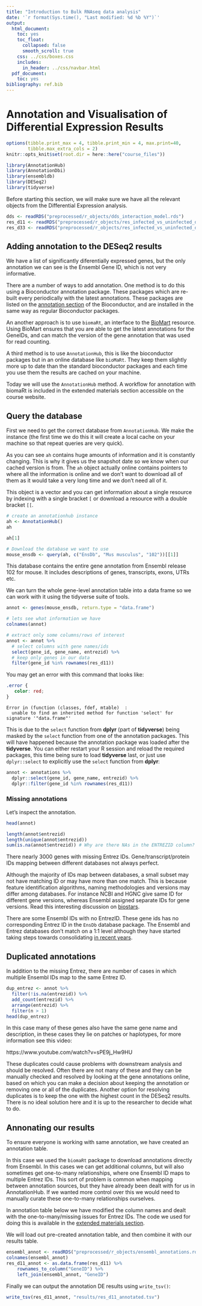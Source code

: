 ```yaml
---
title: "Introduction to Bulk RNAseq data analysis"
date: '`r format(Sys.time(), "Last modified: %d %b %Y")`'
output:
  html_document:
    toc: yes
    toc_float:
      collapsed: false
      smooth_scroll: true
    css: ../css/boxes.css
    includes:
      in_header: ../css/navbar.html
  pdf_document:
    toc: yes
bibliography: ref.bib
---
```


# Annotation and Visualisation of Differential Expression Results

```r
options(tibble.print_max = 4, tibble.print_min = 4, max.print=40, 
        tibble.max_extra_cols = 2)
knitr::opts_knit$set(root.dir = here::here("course_files"))
```

```r
library(AnnotationHub)
library(AnnotationDbi)
library(ensembldb)
library(DESeq2)
library(tidyverse)
```

Before starting this section, we will make sure we have all the relevant objects
from the Differential Expression analysis.

```r
dds <- readRDS("preprocessed/r_objects/dds_interaction_model.rds")
res_d11 <- readRDS("preprocessed/r_objects/res_infected_vs_uninfected_d11.rds")
res_d33 <- readRDS("preprocessed/r_objects/res_infected_vs_uninfected_d33.rds")
```

## Adding annotation to the DESeq2 results

We have a list of significantly diferentially expressed genes, but the only
annotation we can see is the Ensembl Gene ID, which is not very informative. 

There are a number of ways to add annotation. One method is to do this using a 
Bioconductor annotation package. These packages which are re-built every 
periodically with the latest annotations. These packages are listed on the 
[annotation section](http://bioconductor.org/packages/release/BiocViews.html#___AnnotationData) 
of the Bioconductor, and are installed in the same way as regular Bioconductor 
packages. 

An another approach is to use `biomaRt`, an interface to the 
[BioMart](http://www.biomart.org/) resource. Using BioMart ensures that you are 
able to get the latest annotations for the GeneIDs, and can match the version of
the gene annotation that was used for read counting.

A third method is to use `AnnotationHub`, this is like the bioconductor
packages but in an online database like `bioMaRt`. They keep them slightly more
up to date than the standard bioconductor packages and each time you use them
the results are cached on your machine. 

Today we will use the `AnnotationHub` method. A workflow for annotation with
biomaRt is included in the extended materials section accessible on the course
website.

## Query the database

First we need to get the correct database from `AnnotationHub`. We make the
instance (the first time we do this it will create a local cache on your
machine so that repeat queries are very quick). 

As you can see `ah` contains huge amounts of information and it is constantly
changing. This is why it gives us the snapshot date so we know when our cached
version is from. The `ah` object actually online contains pointers to where all
the information is online and we don't want to download all of them as it would
take a very long time and we don't need all of it.

This object is a vector and you can get information about a single resource by
indexing with a single bracket `[` or download a resource with a double bracket
`[[`.

```r
# create an annotationhub instance
ah <- AnnotationHub()
ah

ah[1]

# Download the database we want to use
mouse_ensdb <- query(ah, c("EnsDb", "Mus musculus", "102"))[[1]]
```

This database contains the entire gene annotation from Ensembl release 102 for
mouse. It includes descriptions of genes, transcripts, exons, UTRs etc. 

We can turn the whole gene-level annotation table into a data frame so we can
work with it using the tidyverse suite of tools.

```r
annot <- genes(mouse_ensdb, return.type = "data.frame")

# lets see what information we have
colnames(annot)

# extract only some columns/rows of interest
annot <- annot %>%
  # select columns with gene names/ids
  select(gene_id, gene_name, entrezid) %>%
  # keep only genes in our data
  filter(gene_id %in% rownames(res_d11))
```

:::warning
You may get an error with this command that looks like:

```css
.error {
   color: red;
}
```

```{class.source="error"}
Error in (function (classes, fdef, mtable)  : 
  unable to find an inherited method for function 'select' for signature '"data.frame"'
```

This is due to the `select` function from **dplyr** (part of **tidyverse**)
being masked by the `select` function from one of the annotation packages. This
will have happened because the annotation package was loaded after the
**tidyverse**. You can either restart your R session and reload the required
packages, this time being sure to load **tidyverse** last, or just use
`dplyr::select` to explicitly use the `select` function from **dplyr**:

```r
annot <- annotations %>%
  dplyr::select(gene_id, gene_name, entrezid) %>%
  dplyr::filter(gene_id %in% rownames(res_d11))
```
:::


### Missing annotations

Let's inspect the annotation.

```r
head(annot)

length(annot$entrezid)
length(unique(annot$entrezid))
sum(is.na(annot$entrezid)) # Why are there NAs in the ENTREZID column?
```

There nearly 3000 genes with missing Entrez IDs.
Gene/transcript/protein IDs mapping between different databases not always
perfect. 

Although the majority of IDs map between databases, a small subset may not have
matching ID or may have more than one match. 
This is because feature identification algorithms, naming methodologies and
versions may differ among databases. For instance NCBI and HGNC give same ID
for different gene versions, whereas Ensembl assigned separate IDs for gene
versions. Read this interesting discussion on
[biostars](https://www.biostars.org/p/119540/).

There are some Ensembl IDs with no EntrezID. These gene ids has no 
corresponding Entrez ID in the `EnsDb` database package. The 
Ensembl and Entrez databases don't match on a 1:1 level although they have 
started taking steps towards consolidating
[in recent years](https://m.ensembl.org/info/genome/genebuild/mane.html).

## Duplicated annotations

In addition to the missing Entrez, there are number of cases in which multiple
Ensembl IDs map to the same Entrez ID.

```r
dup_entrez <- annot %>%
  filter(!is.na(entrezid)) %>%
  add_count(entrezid) %>%
  arrange(entrezid) %>%
  filter(n > 1)
head(dup_entrez)
```

In this case many of these genes also have the same gene name and description,
in these cases they lie on patches or haplotypes, for more information see this
video:

https://www.youtube.com/watch?v=sPE9j_Hw9HU

These duplicates could cause problems with downstream analysis and should be
resolved. Often there are not many of these and they can be manually checked and
resolved by looking at the gene annotations online, based on which you can make
a decision about keeping the annotation or removing one or all of the
duplicates. Another option for resolving duplicates is to keep the one with the
highest count in the DESeq2 results. There is no ideal solution here and it is
up to the researcher to decide what to do.


## Annonating our results

To ensure everyone is working with same annotation, we have created an annotation table.

In this case we used the `biomaRt` package to download annotations directly from
Ensembl. In this cases we can get additional columns, but will also sometimes get
one-to-many relationships, where one Ensembl ID maps to multiple Entrez IDs. This
sort of problem is common when mapping between annotation sources, but they have
already been dealt with for us in AnnotationHub. If we wanted more control over
this we would need to manually curate these one-to-many relationships ourselves.

In annotation table below we have modified the column names and dealt with the
one-to-many/missing issues for Entrez IDs. The code we used for doing this is
available in the [extended materials section](S6_Annotation_With_BioMart.html).

We will load out pre-created annotation table, and then combine it with our
results table.

```r
ensembl_annot <- readRDS("preprocessed/r_objects/ensembl_annotations.rds")
colnames(ensembl_annot)
res_d11_annot <- as.data.frame(res_d11) %>% 
    rownames_to_column("GeneID") %>% 
    left_join(ensembl_annot, "GeneID")
```

Finally we can output the annotation DE results using `write_tsv()`:

```r
write_tsv(res_d11_annot, "results/res_d11_annotated.tsv")
```

